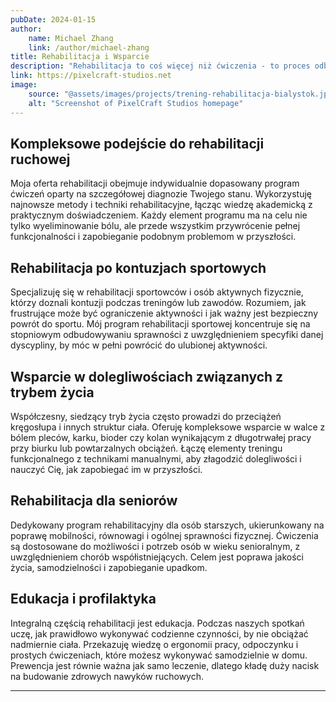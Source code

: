 ```yaml
---
pubDate: 2024-01-15
author:
    name: Michael Zhang
    link: /author/michael-zhang
title: Rehabilitacja i Wsparcie
description: "Rehabilitacja to coś więcej niż ćwiczenia - to proces odbudowy siły, stabilności i pewności siebie w ruchu. Korzystam z wiedzy zdobytej zarówno na studiach, szkoleniach jak i w praktyce jako masażysta, by pomóc Ci wrócić do pełnej sprawności. Odpowiednio dobrany plan treningowy wspiera regenerację i minimalizuje ryzyko nawrotu urazu."
link: https://pixelcraft-studios.net
image:
    source: "@assets/images/projects/trening-rehabilitacja-bialystok.jpg"
    alt: "Screenshot of PixelCraft Studios homepage"
---
```


## Kompleksowe podejście do rehabilitacji ruchowej

Moja oferta rehabilitacji obejmuje indywidualnie dopasowany program ćwiczeń oparty na szczegółowej diagnozie Twojego stanu. Wykorzystuję najnowsze metody i techniki rehabilitacyjne, łącząc wiedzę akademicką z praktycznym doświadczeniem. Każdy element programu ma na celu nie tylko wyeliminowanie bólu, ale przede wszystkim przywrócenie pełnej funkcjonalności i zapobieganie podobnym problemom w przyszłości.

## Rehabilitacja po kontuzjach sportowych

Specjalizuję się w rehabilitacji sportowców i osób aktywnych fizycznie, którzy doznali kontuzji podczas treningów lub zawodów. Rozumiem, jak frustrujące może być ograniczenie aktywności i jak ważny jest bezpieczny powrót do sportu. Mój program rehabilitacji sportowej koncentruje się na stopniowym odbudowywaniu sprawności z uwzględnieniem specyfiki danej dyscypliny, by móc w pełni powrócić do ulubionej aktywności.

## Wsparcie w dolegliwościach związanych z trybem życia

Współczesny, siedzący tryb życia często prowadzi do przeciążeń kręgosłupa i innych struktur ciała. Oferuję kompleksowe wsparcie w walce z bólem pleców, karku, bioder czy kolan wynikającym z długotrwałej pracy przy biurku lub powtarzalnych obciążeń. Łączę elementy treningu funkcjonalnego z technikami manualnymi, aby złagodzić dolegliwości i nauczyć Cię, jak zapobiegać im w przyszłości.

## Rehabilitacja dla seniorów

Dedykowany program rehabilitacyjny dla osób starszych, ukierunkowany na poprawę mobilności, równowagi i ogólnej sprawności fizycznej. Ćwiczenia są dostosowane do możliwości i potrzeb osób w wieku senioralnym, z uwzględnieniem chorób współistniejących. Celem jest poprawa jakości życia, samodzielności i zapobieganie upadkom.

## Edukacja i profilaktyka

Integralną częścią rehabilitacji jest edukacja. Podczas naszych spotkań uczę, jak prawidłowo wykonywać codzienne czynności, by nie obciążać nadmiernie ciała. Przekazuję wiedzę o ergonomii pracy, odpoczynku i prostych ćwiczeniach, które możesz wykonywać samodzielnie w domu. Prewencja jest równie ważna jak samo leczenie, dlatego kładę duży nacisk na budowanie zdrowych nawyków ruchowych.

---
